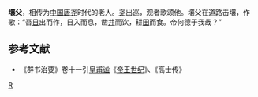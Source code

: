 '''壤父'''，相传为[[中国|中国]][[唐尧|唐尧]]时代的老人。[[尧|尧]]出巡，观者歌颂他。壤父在道路击壤，作歌：“吾[[日|日]]出而作，日入而息，凿[[井|井]]而饮，耕[[田|田]]而食。帝何德于我哉？”
==参考文献==
*《群书治要》卷十一引[[皇甫谧|皇甫谧]]《[[帝王世纪|帝王世纪]]》、《高士传》

[[Category:中国上古人物|R]]